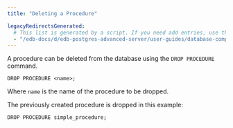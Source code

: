 ```yaml
---
title: "Deleting a Procedure"

legacyRedirectsGenerated:
  # This list is generated by a script. If you need add entries, use the `legacyRedirects` key.
  - "/edb-docs/d/edb-postgres-advanced-server/user-guides/database-compatibility-stored-procedural-language-guide/13/deleting_a_procedure.html"
---
```


<div id="deleting_a_procedure" class="registered_link"></div>

A procedure can be deleted from the database using the `DROP PROCEDURE` command.

```text
DROP PROCEDURE <name>;
```

Where `name` is the name of the procedure to be dropped.

The previously created procedure is dropped in this example:

```text
DROP PROCEDURE simple_procedure;
```
